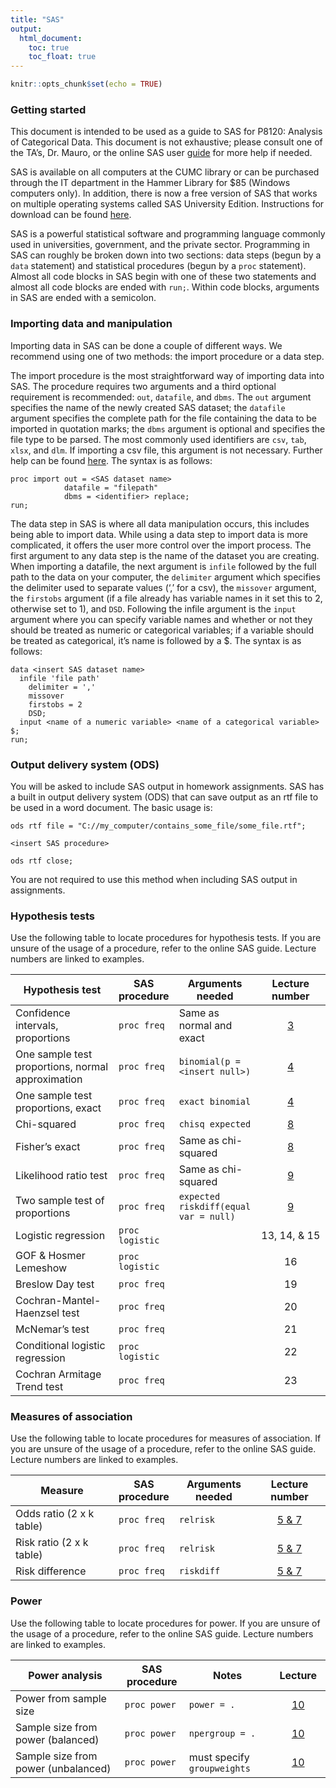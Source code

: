 ```yaml
---
title: "SAS"
output:
  html_document: 
    toc: true
    toc_float: true
---
```


```r
knitr::opts_chunk$set(echo = TRUE)
```

### Getting started

This document is intended to be used as a guide to SAS for P8120: Analysis of Categorical Data. This document is not exhaustive; please consult one of the TA's, Dr. Mauro, or the online SAS user [guide](https://support.sas.com/documentation/cdl/en/statug/63962/HTML/default/viewer.htm#titlepage.htm) for more help if needed. 

SAS is available on all computers at the CUMC library or can be purchased through the IT department in the Hammer Library for $85 (Windows computers only). In addition, there is now a free version of SAS that works on multiple operating systems called SAS University Edition. Instructions for download can be found [here](https://www.dropbox.com/referrer_cleansing_redirect?hmac=cxF93jVNXPpoZWrA2SBuSWWWeyeOSH7oaGdKbbuS0DI%3D&url=https%3A%2F%2Fwww.sas.com%2Fen_us%2Fsoftware%2Funiversity-edition.html). 

SAS is a powerful statistical software and programming language commonly used in universities, government, and the private sector. Programming in SAS can roughly be broken down into two sections: data steps (begun by a `data` statement) and statistical procedures (begun by a `proc` statement). Almost all code blocks in SAS begin with one of these two statements and almost all code blocks are ended with `run;`. Within code blocks, arguments in SAS are ended with a semicolon. 

### Importing data and manipulation

Importing data in SAS can be done a couple of different ways. We recommend using one of two methods: the import procedure or a data step. 

The import procedure is the most straightforward way of importing data into SAS. The procedure requires two arguments and a third optional requirement is recommended: `out`, `datafile`, and `dbms`. The `out` argument specifies the name of the newly created SAS dataset; the `datafile` argument specifies the complete path for the file containing the data to be imported in quotation marks; the `dbms` argument is optional and specifies the file type to be parsed. The most commonly used identifiers are `csv`, `tab`, `xlsx`, and `dlm`. If importing a csv file, this argument is not necessary. Further help can be found [here](http://support.sas.com/documentation/cdl/en/proc/65145/HTML/default/viewer.htm#n18jyszn33umngn14czw2qfw7thc.htm). The syntax is as follows: 

```{}
proc import out = <SAS dataset name>
            datafile = "filepath"
            dbms = <identifier> replace;
run; 
```

The data step in SAS is where all data manipulation occurs, this includes being able to import data. While using a data step to import data is more complicated, it offers the user more control over the import process. The first argument to any data step is the name of the dataset you are creating. When importing a datafile, the next argument is `infile` followed by the full path to the data on your computer, the `delimiter` argument which specifies the delimiter used to separate values (',' for a csv), the `missover` argument, the `firstobs` argument (if a file already has variable names in it set this to 2, otherwise set to 1), and `DSD`. Following the infile argument is the `input` argument where you can specify variable names and whether or not they should be treated as numeric or categorical variables; if a variable should be treated as categorical, it's name is followed by a $. The syntax is as follows: 

```{}
data <insert SAS dataset name>
  infile 'file path'
    delimiter = ','
    missover
    firstobs = 2
    DSD; 
  input <name of a numeric variable> <name of a categorical variable> $; 
run; 
```

### Output delivery system (ODS)

You will be asked to include SAS output in homework assignments. SAS has a built in output delivery system (ODS) that can save output as an rtf file to be used in a word document. The basic usage is: 

```{}
ods rtf file = "C://my_computer/contains_some_file/some_file.rtf";

<insert SAS procedure>

ods rtf close; 
```

You are not required to use this method when including SAS output in assignments.

### Hypothesis tests

Use the following table to locate procedures for hypothesis tests. If you are unsure of the usage of a procedure, refer to the online SAS guide. Lecture numbers are linked to examples. 

|Hypothesis test                                  | SAS procedure      | Arguments needed                    | Lecture number                   |
|-------------------------------------------------|--------------------|-------------------------------------|:--------------------------------:|
|Confidence intervals, proportions                |`proc freq`         |Same as normal and exact             | [3](ci_single_proportion.html)   |
|One sample test proportions, normal approximation|`proc freq`         |`binomial(p = <insert null>)`        | [4](hypothesis_single_prop.html) |
|One sample test proportions, exact               |`proc freq`         |`exact binomial`                     | [4](hypothesis_single_prop.html) |
|Chi-squared                                      |`proc freq`         |`chisq expected`                     | [8](chi_squared_fisher.html)     |
|Fisher's exact                                   |`proc freq`         |Same as chi-squared                  | [8](chi_squared_fisher.html)     |
|Likelihood ratio test                            |`proc freq`         |Same as chi-squared                  | [9](lrt_2_sample.html)           |
|Two sample test of proportions                   |`proc freq`         |`expected riskdiff(equal var = null)`| [9](lrt_2_sample.html)           |
|Logistic regression                              |`proc logistic`     |                                     | 13, 14, & 15                     |
|GOF & Hosmer Lemeshow                            |`proc logistic`     |                                     | 16                               |
|Breslow Day test                                 |`proc freq`         |                                     | 19                               |
|Cochran-Mantel-Haenzsel test                     |`proc freq`         |                                     | 20                               |
|McNemar's test                                   |`proc freq`         |                                     | 21                               |
|Conditional logistic regression                  |`proc logistic`     |                                     | 22                               |
|Cochran Armitage Trend test                      |`proc freq`         |                                     | 23                               |
              
### Measures of association

Use the following table to locate procedures for measures of association. If you are unsure of the usage of a procedure, refer to the online SAS guide. Lecture numbers are linked to examples. 

| Measure                                         | SAS procedure      | Arguments needed                    | Lecture number                   |
|-------------------------------------------------|--------------------|-------------------------------------|:--------------------------------:|
|Odds ratio (2 x k table)                         | `proc freq`        |`relrisk`                            |[5 & 7](measures_association.html)|
|Risk ratio (2 x k table)                         | `proc freq`        |`relrisk`                            |[5 & 7](measures_association.html)|
|Risk difference                                  | `proc freq`        |`riskdiff`                           |[5 & 7](measures_association.html)|

### Power

Use the following table to locate procedures for power. If you are unsure of the usage of a procedure, refer to the online SAS guide. Lecture numbers are linked to examples. 

| Power analysis                     | SAS procedure       | Notes                      | Lecture          |
|------------------------------------|---------------------|----------------------------|:----------------:|
| Power from sample size             | `proc power`        | `power = .`                | [10](power.html) |
| Sample size from power (balanced)  | `proc power`        | `npergroup = .`            | [10](power.html) |
| Sample size from power (unbalanced)| `proc power`        | must specify `groupweights`| [10](power.html) |
